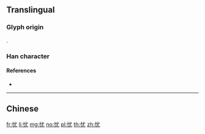{{also|憂}}
==Translingual==

===Glyph origin===
{{Han etym}}
{{Han compound|心|尤|c1=s|c2=p|ls=psc}}.

===Han character===
{{Han char|rn=61|rad=心|as=04|sn=7|four=|canj=PIKU|ids=⿰忄尤}}

====References====
* {{Han ref|kx=0377.220|dkj=10362|dj=0705.090|hdz=42276.060|uh=5FE7|ud=24551}}

----

==Chinese==
{{zh-see|憂}}

[[fr:忧]]
[[li:忧]]
[[mg:忧]]
[[no:忧]]
[[pl:忧]]
[[th:忧]]
[[zh:忧]]